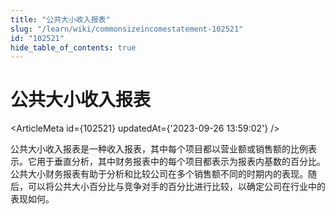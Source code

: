```yaml
---
title: "公共大小收入报表"
slug: "/learn/wiki/commonsizeincomestatement-102521"
id: "102521"
hide_table_of_contents: true
---
```



# 公共大小收入报表

<ArticleMeta id={102521} updatedAt={'2023-09-26 13:59:02'} />
<div className='border-solid border-b border-t-0 my-4 border-[var(--ifm-color-gray-300)]' />

公共大小收入报表是一种收入报表，其中每个项目都以营业额或销售额的比例表示。它用于垂直分析，其中财务报表中的每个项目都表示为报表内基数的百分比。公共大小财务报表有助于分析和比较公司在多个销售额不同的时期内的表现。随后，可以将公共大小百分比与竞争对手的百分比进行比较，以确定公司在行业中的表现如何。
